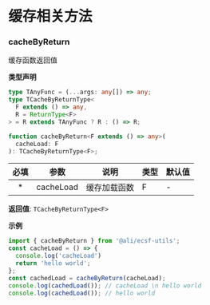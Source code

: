 # 缓存相关方法

### cacheByReturn

缓存函数返回值

**类型声明**

```ts
type TAnyFunc = (...args: any[]) => any;
type TCacheByReturnType<
  F extends () => any,
  R = ReturnType<F>
> = R extends TAnyFunc ? R : () => R;

function cacheByReturn<F extends () => any>(
  cacheLoad: F
): TCacheByReturnType<F>;
```

| 必填 | 参数 | 说明 | 类型 | 默认值 |
| :-: | --- | --- | --- | --- |
| * | cacheLoad | 缓存加载函数 | F | - |

**返回值**: `TCacheByReturnType<F>`

**示例**

```ts
import { cacheByReturn } from '@ali/ecsf-utils';
const cacheLoad = () => {
  console.log('cacheLoad')
  return 'hello world';
};
const cachedLoad = cacheByReturn(cacheLoad);
console.log(cachedLoad()); // cacheLoad \n hello world
console.log(cachedLoad()); // hello world
```
